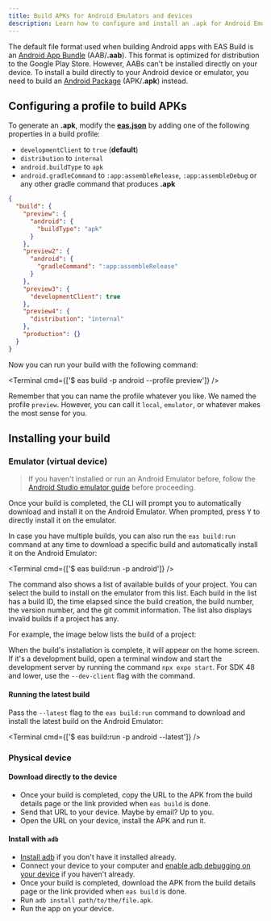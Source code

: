 ```yaml
---
title: Build APKs for Android Emulators and devices
description: Learn how to configure and install an .apk for Android Emulators and devices when using EAS Build.
---
```



The default file format used when building Android apps with EAS Build is an [Android App Bundle](https://developer.android.com/platform/technology/app-bundle) (AAB/**.aab**). This format is optimized for distribution to the Google Play Store. However, AABs can't be installed directly on your device. To install a build directly to your Android device or emulator, you need to build an [Android Package](https://en.wikipedia.org/wiki/Android_application_package) (APK/**.apk**) instead.

## Configuring a profile to build APKs

To generate an **.apk**, modify the [**eas.json**](/build/eas-json) by adding one of the following properties in a build profile:

- `developmentClient` to `true` (**default**)
- `distribution` to `internal`
- `android.buildType` to `apk`
- `android.gradleCommand` to `:app:assembleRelease`, `:app:assembleDebug` or any other gradle command that produces **.apk**

```json eas.json
{
  "build": {
    "preview": {
      "android": {
        "buildType": "apk"
      }
    },
    "preview2": {
      "android": {
        "gradleCommand": ":app:assembleRelease"
      }
    },
    "preview3": {
      "developmentClient": true
    },
    "preview4": {
      "distribution": "internal"
    },
    "production": {}
  }
}
```

Now you can run your build with the following command:

<Terminal cmd={['$ eas build -p android --profile preview']} />

Remember that you can name the profile whatever you like. We named the profile `preview`. However, you can call it `local`, `emulator`, or whatever makes the most sense for you.

## Installing your build

### Emulator (virtual device)

> If you haven't installed or run an Android Emulator before, follow the [Android Studio emulator guide](/workflow/android-studio-emulator) before proceeding.

Once your build is completed, the CLI will prompt you to automatically download and install it on the Android Emulator. When prompted, press <kbd>Y</kbd> to directly install it on the emulator.

In case you have multiple builds, you can also run the `eas build:run` command at any time to download a specific build and automatically install it on the Android Emulator:

<Terminal cmd={['$ eas build:run -p android']} />

The command also shows a list of available builds of your project. You can select the build to install on the emulator from this list. Each build in the list has a build ID, the time elapsed since the build creation, the build number, the version number, and the git commit information. The list also displays invalid builds if a project has any.

For example, the image below lists the build of a project:

<ImageSpotlight
  alt="Running eas build:run command shows a list of available builds in a project."
  src="/static/images/eas-build/eas-build-run-on-android.png"
/>

When the build's installation is complete, it will appear on the home screen. If it's a development build, open a terminal window and start the development server by running the command `npx expo start`. For SDK 48 and lower, use the `--dev-client` flag with the command.

#### Running the latest build

Pass the `--latest` flag to the `eas build:run` command to download and install the latest build on the Android Emulator:

<Terminal cmd={['$ eas build:run -p android --latest']} />

### Physical device

#### Download directly to the device

- Once your build is completed, copy the URL to the APK from the build details page or the link provided when `eas build` is done.
- Send that URL to your device. Maybe by email? Up to you.
- Open the URL on your device, install the APK and run it.

#### Install with `adb`

- [Install adb](https://developer.android.com/studio/command-line/adb) if you don't have it installed already.
- Connect your device to your computer and [enable adb debugging on your device](https://developer.android.com/studio/command-line/adb#Enabling) if you haven't already.
- Once your build is completed, download the APK from the build details page or the link provided when `eas build` is done.
- Run `adb install path/to/the/file.apk`.
- Run the app on your device.
